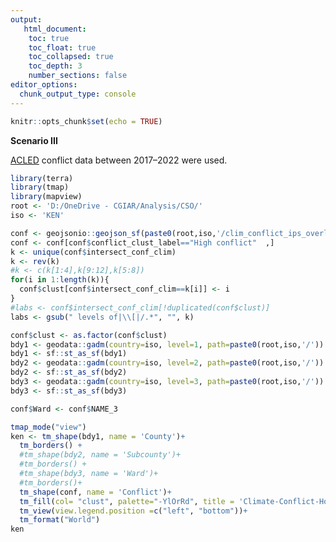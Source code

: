 ```yaml
---
output: 
   html_document:
    toc: true
    toc_float: true
    toc_collapsed: true
    toc_depth: 3
    number_sections: false
editor_options: 
  chunk_output_type: console
---
```


```r
knitr::opts_chunk$set(echo = TRUE)
```

**Scenario III**

[ACLED](https://acleddata.com/) conflict data between 2017--2022 were used. 


```r
library(terra)
library(tmap)
library(mapview)
root <- 'D:/OneDrive - CGIAR/Analysis/CSO/'
iso <- 'KEN'

conf <- geojsonio::geojson_sf(paste0(root,iso,'/clim_conflict_ips_overlays (ACCLED-2017-2022).geojson'))
conf <- conf[conf$conflict_clust_label=="High conflict"  ,]
k <- unique(conf$intersect_conf_clim)
k <- rev(k)
#k <- c(k[1:4],k[9:12],k[5:8])
for(i in 1:length(k)){
  conf$clust[conf$intersect_conf_clim==k[i]] <- i
}
#labs <- conf$intersect_conf_clim[!duplicated(conf$clust)]
labs <- gsub(" levels of|\\[|/.*", "", k)

conf$clust <- as.factor(conf$clust)
bdy1 <- geodata::gadm(country=iso, level=1, path=paste0(root,iso,'/'))
bdy1 <- sf::st_as_sf(bdy1)
bdy2 <- geodata::gadm(country=iso, level=2, path=paste0(root,iso,'/'))
bdy2 <- sf::st_as_sf(bdy2)
bdy3 <- geodata::gadm(country=iso, level=3, path=paste0(root,iso,'/'))
bdy3 <- sf::st_as_sf(bdy3)

conf$Ward <- conf$NAME_3

tmap_mode("view")
ken <- tm_shape(bdy1, name = 'County')+
  tm_borders() +
  #tm_shape(bdy2, name = 'Subcounty')+
  #tm_borders() +
  #tm_shape(bdy3, name = 'Ward')+
  #tm_borders()+
  tm_shape(conf, name = 'Conflict')+
  tm_fill(col= "clust", palette="-YlOrRd", title = 'Climate-Conflict-Hotspots', labels=labs, popup.vars=c("Ward", "FATALITIES", "climvar_medn_prec", "livelihoods", "female_population", "male_population", "median_male_female_edu_diff"))+
  tm_view(view.legend.position =c("left", "bottom"))+
  tm_format("World")
ken 

```
